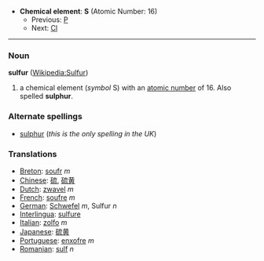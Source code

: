 *'''Chemical element''': '''S''' (Atomic Number: 16)
**Previous: [[Phosphorus|P]]
**Next: [[Chlorine|Cl]]
----
=== Noun ===
'''sulfur''' ([[en:Sulfur|Wikipedia:Sulfur]])

#a chemical element (''symbol'' S) with an [[atomic number]] of 16.  Also spelled '''sulphur'''.

===Alternate spellings===
*[[sulphur]] (''this is the only spelling in the UK'')

===Translations===
*[[Breton]]: [[soufr]] ''m''
*[[Chinese]]: [[硫]], [[硫黄]]
*[[Dutch]]: [[zwavel]] ''m''
*[[French]]: [[soufre]] ''m''
*[[German]]: [[Schwefel]] ''m'', Sulfur ''n''
*[[Interlingua]]: [[sulfure]]
*[[Italian]]: [[zolfo]] ''m''
*[[Japanese]]: [[硫黄]]
*[[Portuguese]]: [[enxofre]] ''m''
*[[Romanian]]: [[sulf]] ''n''